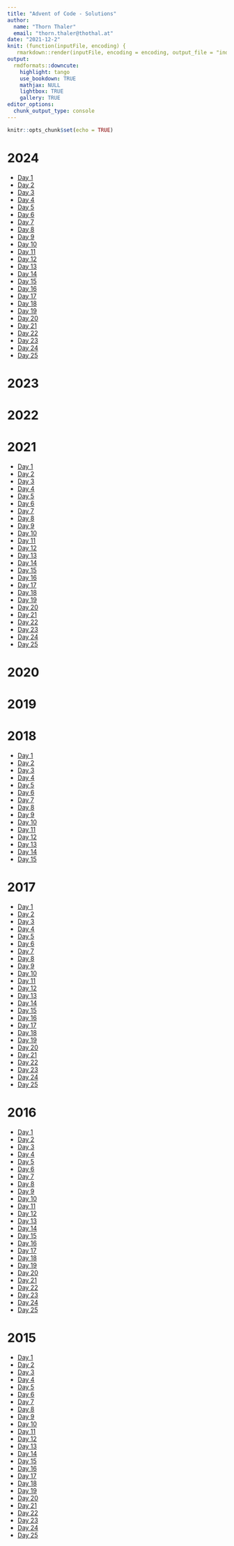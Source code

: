 ```yaml
---
title: "Advent of Code - Solutions"
author: 
  name: "Thorn Thaler"
  email: "thorn.thaler@thothal.at"
date: "2021-12-2"
knit: (function(inputFile, encoding) {
   rmarkdown::render(inputFile, encoding = encoding, output_file = "index.html", output_dir = here::here("docs")) })
output: 
  rmdformats::downcute:
    highlight: tango
    use_bookdown: TRUE
    mathjax: NULL
    lightbox: TRUE
    gallery: TRUE
editor_options: 
  chunk_output_type: console
---
```


```r
knitr::opts_chunk$set(echo = TRUE)
```

# 2024

* [Day 1](2024_task1.html)
* [Day 2](2024_task2.html)
* [Day 3](2024_task3.html)
* [Day 4](2024_task4.html)
* [Day 5](2024_task5.html)
* [Day 6](2024_task6.html)
* [Day 7](2024_task7.html)
* [Day 8](2024_task8.html)
* [Day 9](2024_task9.html)
* [Day 10](2024_task10.html)
* [Day 11](2024_task11.html)
* [Day 12](2024_task12.html)
* [Day 13](2024_task13.html)
* [Day 14](2024_task14.html)
* [Day 15](2024_task15.html)
* [Day 16](2024_task16.html)
* [Day 17](2024_task17.html)
* [Day 18](2024_task18.html)
* [Day 19](2024_task19.html)
* [Day 20](2024_task20.html)
* [Day 21](2024_task21.html)
* [Day 22](2024_task22.html)
* [Day 23](2024_task23.html)
* [Day 24](2024_task24.html)
* [Day 25](2024_task25.html)

# 2023

# 2022

# 2021

* [Day 1](2021_task1.html)
* [Day 2](2021_task2.html)
* [Day 3](2021_task3.html)
* [Day 4](2021_task4.html)
* [Day 5](2021_task5.html)
* [Day 6](2021_task6.html)
* [Day 7](2021_task7.html)
* [Day 8](2021_task8.html)
* [Day 9](2021_task9.html)
* [Day 10](2021_task10.html)
* [Day 11](2021_task11.html)
* [Day 12](2021_task12.html)
* [Day 13](2021_task13.html)
* [Day 14](2021_task14.html)
* [Day 15](2021_task15.html)
* [Day 16](2021_task16.html)
* [Day 17](2021_task17.html)
* [Day 18](2021_task18.html)
* [Day 19](2021_task19.html)
* [Day 20](2021_task20.html)
* [Day 21](2021_task21.html)
* [Day 22](2021_task22.html)
* [Day 23](2021_task23.html)
* [Day 24](2021_task24.html)
* [Day 25](2021_task25.html)

# 2020

# 2019

# 2018

* [Day 1](2018_task1.html)
* [Day 2](2018_task2.html)
* [Day 3](2018_task3.html)
* [Day 4](2018_task4.html)
* [Day 5](2018_task5.html)
* [Day 6](2018_task6.html)
* [Day 7](2018_task7.html)
* [Day 8](2018_task8.html)
* [Day 9](2018_task9.html)
* [Day 10](2018_task10.html)
* [Day 11](2018_task11.html)
* [Day 12](2018_task12.html)
* [Day 13](2018_task13.html)
* [Day 14](2018_task14.html)
* [Day 15](2018_task15.html)

# 2017

* [Day 1](2017_task1.html)
* [Day 2](2017_task2.html)
* [Day 3](2017_task3.html)
* [Day 4](2017_task4.html)
* [Day 5](2017_task5.html)
* [Day 6](2017_task6.html)
* [Day 7](2017_task7.html)
* [Day 8](2017_task8.html)
* [Day 9](2017_task9.html)
* [Day 10](2017_task10.html)
* [Day 11](2017_task11.html)
* [Day 12](2017_task12.html)
* [Day 13](2017_task13.html)
* [Day 14](2017_task14.html)
* [Day 15](2017_task15.html)
* [Day 16](2017_task16.html)
* [Day 17](2017_task17.html)
* [Day 18](2017_task18.html)
* [Day 19](2017_task19.html)
* [Day 20](2017_task20.html)
* [Day 21](2017_task21.html)
* [Day 22](2017_task22.html)
* [Day 23](2017_task23.html)
* [Day 24](2017_task24.html)
* [Day 25](2017_task25.html)

# 2016

* [Day 1](2016_task1.html)
* [Day 2](2016_task2.html)
* [Day 3](2016_task3.html)
* [Day 4](2016_task4.html)
* [Day 5](2016_task5.html)
* [Day 6](2016_task6.html)
* [Day 7](2016_task7.html)
* [Day 8](2016_task8.html)
* [Day 9](2016_task9.html)
* [Day 10](2016_task10.html)
* [Day 11](2016_task11.html)
* [Day 12](2016_task12.html)
* [Day 13](2016_task13.html)
* [Day 14](2016_task14.html)
* [Day 15](2016_task15.html)
* [Day 16](2016_task16.html)
* [Day 17](2016_task17.html)
* [Day 18](2016_task18.html)
* [Day 19](2016_task19.html)
* [Day 20](2016_task20.html)
* [Day 21](2016_task21.html)
* [Day 22](2016_task22.html)
* [Day 23](2016_task23.html)
* [Day 24](2016_task24.html)
* [Day 25](2016_task25.html)

# 2015

* [Day 1](2015_task1.html)
* [Day 2](2015_task2.html)
* [Day 3](2015_task3.html)
* [Day 4](2015_task4.html)
* [Day 5](2015_task5.html)
* [Day 6](2015_task6.html)
* [Day 7](2015_task7.html)
* [Day 8](2015_task8.html)
* [Day 9](2015_task9.html)
* [Day 10](2015_task10.html)
* [Day 11](2015_task11.html)
* [Day 12](2015_task12.html)
* [Day 13](2015_task13.html)
* [Day 14](2015_task14.html)
* [Day 15](2015_task15.html)
* [Day 16](2015_task16.html)
* [Day 17](2015_task17.html)
* [Day 18](2015_task18.html)
* [Day 19](2015_task19.html)
* [Day 20](2015_task20.html)
* [Day 21](2015_task21.html)
* [Day 22](2015_task22.html)
* [Day 23](2015_task23.html)
* [Day 24](2015_task24.html)
* [Day 25](2015_task25.html)

